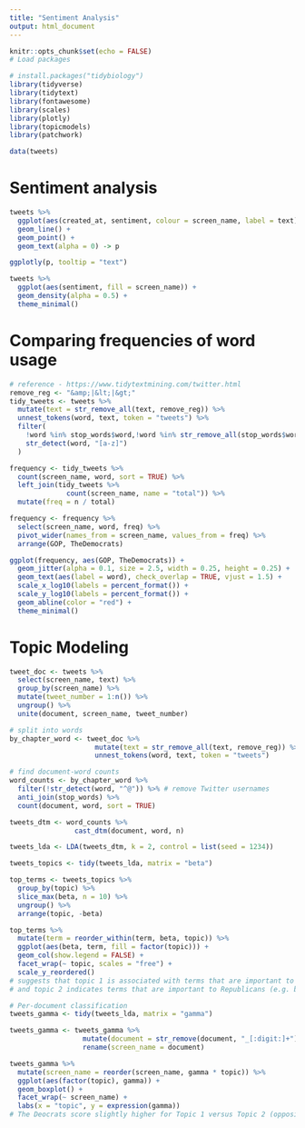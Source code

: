 ```yaml
---
title: "Sentiment Analysis"
output: html_document
---
```


```r
knitr::opts_chunk$set(echo = FALSE)
# Load packages

# install.packages("tidybiology")
library(tidyverse)
library(tidytext)
library(fontawesome)
library(scales)
library(plotly)
library(topicmodels)
library(patchwork)

data(tweets)
```

# Sentiment analysis
```r
tweets %>% 
  ggplot(aes(created_at, sentiment, colour = screen_name, label = text)) +
  geom_line() +
  geom_point() +
  geom_text(alpha = 0) -> p

ggplotly(p, tooltip = "text")

tweets %>% 
  ggplot(aes(sentiment, fill = screen_name)) +
  geom_density(alpha = 0.5) +
  theme_minimal()
```

# Comparing frequencies of word usage
```r
# reference - https://www.tidytextmining.com/twitter.html
remove_reg <- "&amp;|&lt;|&gt;"
tidy_tweets <- tweets %>%
  mutate(text = str_remove_all(text, remove_reg)) %>%
  unnest_tokens(word, text, token = "tweets") %>%
  filter(
    !word %in% stop_words$word,!word %in% str_remove_all(stop_words$word, "'"),
    str_detect(word, "[a-z]")
  )

frequency <- tidy_tweets %>%
  count(screen_name, word, sort = TRUE) %>%
  left_join(tidy_tweets %>%
              count(screen_name, name = "total")) %>%
  mutate(freq = n / total)

frequency <- frequency %>% 
  select(screen_name, word, freq) %>% 
  pivot_wider(names_from = screen_name, values_from = freq) %>%
  arrange(GOP, TheDemocrats)

ggplot(frequency, aes(GOP, TheDemocrats)) +
  geom_jitter(alpha = 0.1, size = 2.5, width = 0.25, height = 0.25) +
  geom_text(aes(label = word), check_overlap = TRUE, vjust = 1.5) +
  scale_x_log10(labels = percent_format()) +
  scale_y_log10(labels = percent_format()) +
  geom_abline(color = "red") +
  theme_minimal()
```

# Topic Modeling
```r
tweet_doc <- tweets %>%
  select(screen_name, text) %>%
  group_by(screen_name) %>%
  mutate(tweet_number = 1:n()) %>%
  ungroup() %>%
  unite(document, screen_name, tweet_number) 

# split into words
by_chapter_word <- tweet_doc %>%
                     mutate(text = str_remove_all(text, remove_reg)) %>%
                     unnest_tokens(word, text, token = "tweets")

# find document-word counts
word_counts <- by_chapter_word %>%
  filter(!str_detect(word, "^@")) %>% # remove Twitter usernames
  anti_join(stop_words) %>%
  count(document, word, sort = TRUE)

tweets_dtm <- word_counts %>%
                cast_dtm(document, word, n)

tweets_lda <- LDA(tweets_dtm, k = 2, control = list(seed = 1234))

tweets_topics <- tidy(tweets_lda, matrix = "beta")

top_terms <- tweets_topics %>%
  group_by(topic) %>%
  slice_max(beta, n = 10) %>% 
  ungroup() %>%
  arrange(topic, -beta)

top_terms %>%
  mutate(term = reorder_within(term, beta, topic)) %>%
  ggplot(aes(beta, term, fill = factor(topic))) +
  geom_col(show.legend = FALSE) +
  facet_wrap(~ topic, scales = "free") +
  scale_y_reordered()
# suggests that topic 1 is associated with terms that are important to Democrats (e.g. republicans)
# and topic 2 indicates terms that are important to Republicans (e.g. biden)

# Per-document classification
tweets_gamma <- tidy(tweets_lda, matrix = "gamma")

tweets_gamma <- tweets_gamma %>% 
                  mutate(document = str_remove(document, "_[:digit:]+")) %>% 
                  rename(screen_name = document)

tweets_gamma %>%
  mutate(screen_name = reorder(screen_name, gamma * topic)) %>%
  ggplot(aes(factor(topic), gamma)) +
  geom_boxplot() +
  facet_wrap(~ screen_name) +
  labs(x = "topic", y = expression(gamma))
# The Deocrats score slightly higher for Topic 1 versus Topic 2 (opposite for the GOP), which agrees with our prediction that topic 1 leans more Democrat and topic 2 leans more Republican
```

